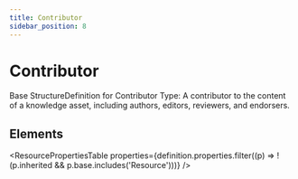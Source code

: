 ```yaml
---
title: Contributor
sidebar_position: 8
---
```



# Contributor

Base <Link to="/docs/api/fhir/resources/structuredefinition">StructureDefinition</Link> for <Link to="/docs/api/fhir/datatypes/contributor">Contributor</Link> Type: A contributor to the content of a knowledge asset, including authors, editors, reviewers, and endorsers.

<Tabs queryString="section">
  <TabItem value="schema" label="Schema" default>

## Elements

<ResourcePropertiesTable
  properties={definition.properties.filter((p) => !(p.inherited && p.base.includes('Resource')))}
/>

  </TabItem>

</Tabs>
